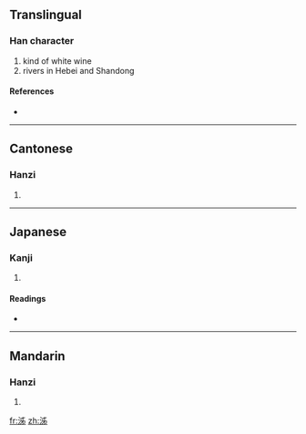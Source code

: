 ==Translingual==

===Han character===
{{Han char|rn=85|rad=水|as=05|sn=8|four=3512<sub>7</sub>|canj=水中X竹 (ELXH)}}

# kind of white wine
# rivers in Hebei and Shandong

====References====
* {{Han ref|kx=0619.010|dkj=17327|dj=1014.020|hdz=31570.010|uh=6CF2|ud=27890|bh=CCFE|bd=52478}}

----

==Cantonese==

===Hanzi===
{{yue-hanzi|jyut=|y=jai3, ji2}}

# {{defn|Cantonese|sort=水05}}

----

==Japanese==

===Kanji===
{{ja-kanji|grade=|rs=水05}}

# {{defn|Japanese|sort=水05}}

====Readings====
* {{ja-readings|on=[[せい]] (sei), [[さい]] (sai)|kun=}}

----

==Mandarin==

===Hanzi===
{{cmn-hanzi|pin=[[jǐ]] ([[ji3]]), [[liú]] ([[liu2]]), [[pìn]] ([[pin4]])|wg=chi<sup>3</sup>, liu<sup>2</sup>, p'in<sup>4</sup>}}

# {{defn|Mandarin|sort=水05}}

[[fr:泲]]
[[zh:泲]]